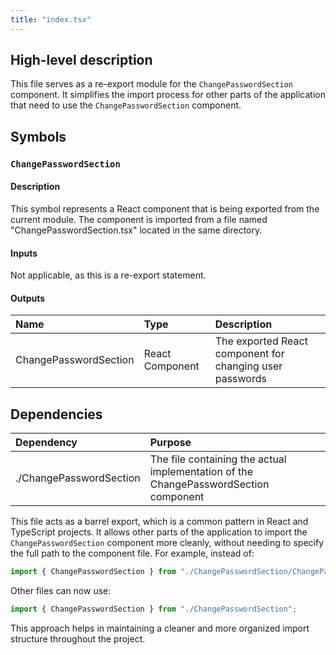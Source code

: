 ```yaml
---
title: "index.tsx"
---
```


## High-level description
This file serves as a re-export module for the `ChangePasswordSection` component. It simplifies the import process for other parts of the application that need to use the `ChangePasswordSection` component.

## Symbols

### `ChangePasswordSection`
#### Description
This symbol represents a React component that is being exported from the current module. The component is imported from a file named "ChangePasswordSection.tsx" located in the same directory.

#### Inputs
Not applicable, as this is a re-export statement.

#### Outputs
| Name | Type | Description |
|:-----|:-----|:------------|
| ChangePasswordSection | React Component | The exported React component for changing user passwords |

## Dependencies
| Dependency | Purpose |
|:-----------|:--------|
| ./ChangePasswordSection | The file containing the actual implementation of the ChangePasswordSection component |

This file acts as a barrel export, which is a common pattern in React and TypeScript projects. It allows other parts of the application to import the `ChangePasswordSection` component more cleanly, without needing to specify the full path to the component file. For example, instead of:

```typescript
import { ChangePasswordSection } from "./ChangePasswordSection/ChangePasswordSection";
```

Other files can now use:

```typescript
import { ChangePasswordSection } from "./ChangePasswordSection";
```

This approach helps in maintaining a cleaner and more organized import structure throughout the project.
